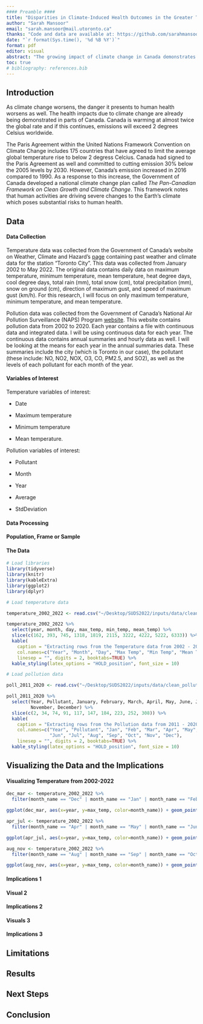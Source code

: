 ```yaml
---
#### Preamble ####
title: "Disparities in Climate-Induced Health Outcomes in the Greater Toronto Area."
author: "Sarah Mansoor"
email: "sarah.mansoor@mail.utoronto.ca"
thanks: "Code and data are available at: https://github.com/sarahmansoorr/SUDS2022"
date: "`r format(Sys.time(), '%d %B %Y')`"
format: pdf
editor: visual
abstract: "The growing impact of climate change in Canada demonstrates a clear and current threat to human health. These threats are becoming revealed in Canada as the country continues to face the consequences of warming almost at twice the global rate. The focus for this paper is on tempreture increases, lower air quality and more pollution and a decline in health for Toronto. Once the data for this research was collected, the data cleaning process begun which entailed of using packages in R like tidyverse, janitor, dplyr, …. Duplicate and irrelevant observations were removed, as well as unwanted outliers. The process was complete once the data was correct, consistent and usable. "
toc: true
# bibliography: references.bib
---
```


\newpage

## Introduction

As climate change worsens, the danger it presents to human health worsens as well. The health impacts due to climate change are already being demonstrated in parts of Canada. Canada is warming at almost twice the global rate and if this continues, emissions will exceed 2 degrees Celsius worldwide.

The Paris Agreement within the United Nations Framework Convention on Climate Change includes 175 countries that have agreed to limit the average global temperature rise to below 2 degress Celcius. Canada had signed to the Paris Agreement as well and committed to cutting emission 30% below the 2005 levels by 2030. However, Canada's emission increased in 2016 compared to 1990. As a response to this increase, the Government of Canada developed a national climate change plan called *The Pan-Canadian Framework on Clean Growth and Climate Change*. This framework notes that human activities are driving severe changes to the Earth's climate which poses substantial
risks to human health.

## Data

#### Data Collection

Temperature data was collected from the Government of Canada's website on Weather, Climate and Hazard's [page](https://climate.weather.gc.ca/historical_data/search_historic_data_e.html) containing past weather and climate data for the station "Toronto City". This data was collected from January 2002 to May 2022. The original data contains daily data on maximum temperature, minimum temperature, mean temperature, heat degree days, cool degree days, total rain (mm), total snow (cm), total precipitation (mm), snow on ground (cm), direction of maximum gust, and speed of maximum gust (km/h). For this research, I will focus on only maximum temperature, minimum temperature, and mean temperature.

Pollution data was collected from the Government of Canada's National Air Pollution Surveillance (NAPS) Program [website](https://data-donnees.ec.gc.ca/data/air/monitor/national-air-pollution-surveillance-naps-program/Data-Donnees/?lang=en). This website contains pollution data from 2002 to 2020. Each year contains a file with continuous data and integrated data. I will be using continuous data for each year. The continuous data contains annual summaries and hourly data as well. I will be looking at the means for each year in the annual summaries data. These summaries include the city (which is Toronto in our case), the pollutant (these include: NO, NO2, NOX, O3, CO, PM2.5, and SO2), as well as the levels of each pollutant for each month of the year.

#### Variables of Interest

Temperature variables of interest:

-   Date

-   Maximum temperature

-   Minimum temperature

-   Mean temperature.

Pollution variables of interest:

-   Pollutant

-   Month

-   Year

-   Average

-   StdDeviation

#### Data Processing



#### Population, Frame or Sample


#### The Data

```r

# Load libraries
library(tidyverse)
library(knitr)
library(kableExtra)
library(ggplot2)
library(dplyr)

# Load temperature data

temperature_2002_2022 <- read.csv("~/Desktop/SUDS2022/inputs/data/clean_temp_data/temperature_2002_2022.csv")

```

```r

temperature_2002_2022 %>%
  select(year, month, day, max_temp, min_temp, mean_temp) %>%
  slice(c(162, 393, 745, 1318, 1819, 2115, 3222, 4222, 5222, 6333)) %>%
  kable(
    caption = "Extracting rows from the Temperature data from 2002 - 2022",
    col.names=c("Year", "Month", "Day", "Max Temp", "Min Temp", "Mean Temp"),
    linesep = "", digits = 2, booktabs=TRUE) %>%
  kable_styling(latex_options = "HOLD_position", font_size = 10)

```

```r

# Load pollution data

poll_2011_2020 <- read.csv("~/Desktop/SUDS2022/inputs/data/clean_pollution_data/pollution_2011_2020.csv")

```


```r

poll_2011_2020 %>%
  select(Year, Pollutant, January, February, March, April, May, June, July, August, September, October, 
         November, December) %>%
  slice(c(2, 34, 74, 91, 117, 147, 184, 223, 252, 308)) %>%
  kable(
    caption = "Extracting rows from the Pollution data from 2011 - 2020",
    col.names=c("Year", "Pollutant", "Jan", "Feb", "Mar", "Apr", "May",
                "Jun", "Jul", "Aug", "Sep", "Oct", "Nov", "Dec"),
    linesep = "", digits = 2, booktabs=TRUE) %>%
  kable_styling(latex_options = "HOLD_position", font_size = 10)

```


## Visualizing the Data and the Implications

#### Visualizing Temperature from 2002-2022

```r

dec_mar <- temperature_2002_2022 %>%
  filter(month_name == "Dec" | month_name == "Jan" | month_name == "Feb" | month_name == "Mar")

ggplot(dec_mar, aes(x=year, y=max_temp, color=month_name)) + geom_point()

```

```r

apr_jul <- temperature_2002_2022 %>%
  filter(month_name == "Apr" | month_name == "May" | month_name == "Jun" | month_name == "Jul")

ggplot(apr_jul, aes(x=year, y=max_temp, color=month_name)) + geom_point()

```

```r

aug_nov <- temperature_2002_2022 %>%
  filter(month_name == "Aug" | month_name == "Sep" | month_name == "Oct" | month_name == "Nov")

ggplot(aug_nov, aes(x=year, y=max_temp, color=month_name)) + geom_point()

```


#### Implications 1

#### Visual 2

#### Implications 2

#### Visuals 3

#### Implications 3

## Limitations

## Results

## Next Steps

## Conclusion
